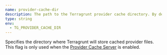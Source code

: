 ```yaml
---
name: provider-cache-dir
description: The path to the Terragrunt provider cache directory. By default, 'terragrunt/providers' folder in the user cache directory.
type: string
env:
  - TG_PROVIDER_CACHE_DIR
---
```


Specifies the directory where Terragrunt will store cached provider files. This flag is only used when the [Provider Cache Server](/docs/features/provider-cache-server) is enabled.
